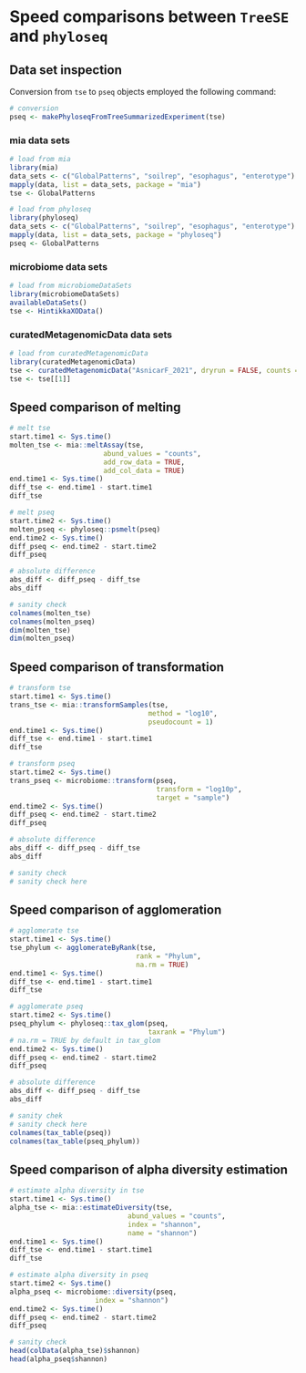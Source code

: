 # Speed comparisons between `TreeSE` and `phyloseq`

## Data set inspection

Conversion from `tse` to `pseq` objects employed the following command:

```r
# conversion
pseq <- makePhyloseqFromTreeSummarizedExperiment(tse)
```

### mia data sets

```r
# load from mia
library(mia)
data_sets <- c("GlobalPatterns", "soilrep", "esophagus", "enterotype")
mapply(data, list = data_sets, package = "mia")
tse <- GlobalPatterns
```

```r
# load from phyloseq
library(phyloseq)
data_sets <- c("GlobalPatterns", "soilrep", "esophagus", "enterotype")
mapply(data, list = data_sets, package = "phyloseq")
pseq <- GlobalPatterns
```

### microbiome data sets

```r
# load from microbiomeDataSets
library(microbiomeDataSets)
availableDataSets()
tse <- HintikkaXOData()
```

### curatedMetagenomicData data sets

```r
# load from curatedMetagenomicData
library(curatedMetagenomicData)
tse <- curatedMetagenomicData("AsnicarF_2021", dryrun = FALSE, counts = TRUE)
tse <- tse[[1]]
```

## Speed comparison of melting

```r
# melt tse
start.time1 <- Sys.time()
molten_tse <- mia::meltAssay(tse,
                       abund_values = "counts",
                       add_row_data = TRUE,
                       add_col_data = TRUE)
end.time1 <- Sys.time()
diff_tse <- end.time1 - start.time1
diff_tse
```

```r
# melt pseq
start.time2 <- Sys.time()
molten_pseq <- phyloseq::psmelt(pseq)
end.time2 <- Sys.time()
diff_pseq <- end.time2 - start.time2
diff_pseq
```

```r
# absolute difference
abs_diff <- diff_pseq - diff_tse
abs_diff
```

```r
# sanity check
colnames(molten_tse)
colnames(molten_pseq)
dim(molten_tse)
dim(molten_pseq)
```

## Speed comparison of transformation

```r
# transform tse
start.time1 <- Sys.time()
trans_tse <- mia::transformSamples(tse,
                                  method = "log10",
                                  pseudocount = 1)
end.time1 <- Sys.time()
diff_tse <- end.time1 - start.time1
diff_tse
```

```r
# transform pseq
start.time2 <- Sys.time()
trans_pseq <- microbiome::transform(pseq,
                                    transform = "log10p",
                                    target = "sample")
end.time2 <- Sys.time()
diff_pseq <- end.time2 - start.time2
diff_pseq
```

```r
# absolute difference
abs_diff <- diff_pseq - diff_tse
abs_diff
```

```r
# sanity check
# sanity check here
```

## Speed comparison of agglomeration

```r
# agglomerate tse
start.time1 <- Sys.time()
tse_phylum <- agglomerateByRank(tse,
                               rank = "Phylum",
                               na.rm = TRUE)
end.time1 <- Sys.time()
diff_tse <- end.time1 - start.time1
diff_tse
```

```r
# agglomerate pseq
start.time2 <- Sys.time()
pseq_phylum <- phyloseq::tax_glom(pseq,
                                  taxrank = "Phylum")
# na.rm = TRUE by default in tax_glom
end.time2 <- Sys.time()
diff_pseq <- end.time2 - start.time2
diff_pseq
```

```r
# absolute difference
abs_diff <- diff_pseq - diff_tse
abs_diff
```

```r
# sanity chek
# sanity check here
colnames(tax_table(pseq))
colnames(tax_table(pseq_phylum))
```

## Speed comparison of alpha diversity estimation

```r
# estimate alpha diversity in tse
start.time1 <- Sys.time()
alpha_tse <- mia::estimateDiversity(tse, 
                             abund_values = "counts",
                             index = "shannon", 
                             name = "shannon")
end.time1 <- Sys.time()
diff_tse <- end.time1 - start.time1
diff_tse
```

```r
# estimate alpha diversity in pseq
start.time2 <- Sys.time()
alpha_pseq <- microbiome::diversity(pseq,
                     index = "shannon")
end.time2 <- Sys.time()
diff_pseq <- end.time2 - start.time2
diff_pseq
```

```r
# sanity check
head(colData(alpha_tse)$shannon)
head(alpha_pseq$shannon)
```
